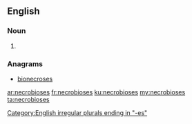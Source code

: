 ==English==

===Noun===
{{head|en|noun plural form}}

# {{plural of|necrobiosis|lang=en}}

===Anagrams===
* [[bionecroses#English|bionecroses]]

[[Category:English irregular plurals ending in "-es"]]

[[ar:necrobioses]]
[[fr:necrobioses]]
[[ku:necrobioses]]
[[my:necrobioses]]
[[ta:necrobioses]]